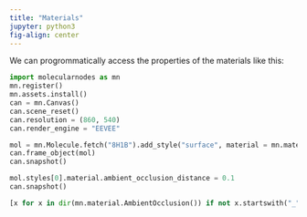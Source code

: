 ```yaml
---
title: "Materials"
jupyter: python3
fig-align: center
---
```


We can progrommatically access the properties of the materials like this:


```python
import molecularnodes as mn
mn.register()
mn.assets.install()
can = mn.Canvas()
can.scene_reset()
can.resolution = (860, 540)
can.render_engine = "EEVEE"
```


```python
mol = mn.Molecule.fetch("8H1B").add_style("surface", material = mn.material.AmbientOcclusion())
can.frame_object(mol)
can.snapshot()
```


```python
mol.styles[0].material.ambient_occlusion_distance = 0.1
can.snapshot()
```


```python
[x for x in dir(mn.material.AmbientOcclusion()) if not x.startswith("_")]
```